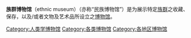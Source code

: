 '''族群博物馆'''（ethnic museum）（亦称“民族博物馆”）是为展示特定[[族群|族群]]之收藏、保存，以及/或者文物及艺术品所设立之[[博物馆|博物馆]]。

[[Category:人类学博物馆|Category:人类学博物馆]]
[[Category:各类博物馆|Category:各类博物馆]]
[[Category:各地区博物馆|Category:各地区博物馆]]